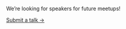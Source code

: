 
<Section
  css={{
    fontSize: [ 4, 5 ],
    fontWeight: 'bold',
  }}
>

We’re looking for speakers for future meetups!

[Submit a talk →](https://t.co/nWT3FMTXCy)

</Section>
